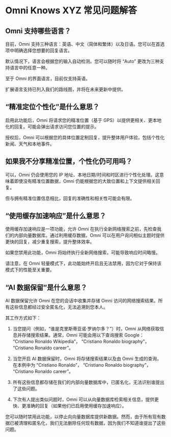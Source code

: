 # Omni Knows XYZ 常见问题解答

## Omni 支持哪些语言？

目前，Omni 支持三种语言：英语、中文（简体和繁体）以及日语。您可以在首选项中明确选择您想要的回复语言。

默认情况下，语言会根据您的输入自动检测。您可以随时将 “Auto” 更改为三种支持语言中的任意一种。

至于 Omni 的界面语言，目前仅支持英语。

扩展语言支持已列入我们的路线图，并将在未来更新中提供。

## “精准定位个性化”是什么意思？

启用此功能后，Omni 将请求您的精准位置（基于 GPS）以提供更相关、更本地化的回复。可能会弹出请求访问您位置的提示。

授权后，Omni 可以根据您的具体位置定制回复，提升整体用户体验，包括个性化新闻、天气和本地事件。

## 如果我不分享精准位置，个性化仍可用吗？

可以，Omni 仍会使用您的 IP 地址、本地日期/时间和时区进行个性化处理。这意味着即使没有精准位置数据，Omni 仍能根据您的大致位置和上下文提供相关回复。

但与拥有精准位置信息相比，回复的准确性和相关性可能会有限。

## “使用缓存加速响应”是什么意思？

使用缓存加速响应是一项功能，允许 Omni 在执行全新网络搜索之前，先检查我们的内部向量数据库。通过利用缓存数据，Omni 可以在用户询问相似主题时提供更快的回复，减少重复搜索，提升整体效率。

如果您禁用此功能，Omni 将始终执行全新网络搜索，可能导致响应时间略慢。

请注意，在 Omni 轻量模式下，此功能始终开启且无法禁用，因为它对于保持该模式下的性能至关重要。

## “AI 数据保留”是什么意思？

AI 数据保留允许 Omni 在您的会话中收集并存储 Omni 访问的网络搜索结果。所有这些信息都经过安全匿名化，无法追溯到您本人。

其工作方式如下：

1. 当您提问（例如，“谁是克里斯蒂亚诺·罗纳尔多？”）时，Omni 从网络获取信息并存储搜索结果。通常，Omni 可能会用以下查询搜索 Google： “Cristiano Ronaldo Wikipedia”， “Cristiano Ronaldo biography”， “Cristiano Ronaldo career”。

2. 当您开启 AI 数据保留时，Omni 将存储搜索结果以及由 Omni 生成的查询，在本例中为 “Cristiano Ronaldo”， “Cristiano Ronaldo biography”， “Cristiano Ronaldo career”。

3. 所有这些信息都存储在我们的内部向量数据库中，已匿名化，无法识别谁提出了这些问题。

4. 下次有人提出类似问题时，Omni 可以从向量数据库检索相关信息，提供更快、更准确的回复（如果他们已启用使用缓存加速响应）。

您可以随时禁用此功能，以停止向向量数据库提供新数据。然而，由于所有现有数据已被清理和匿名化，我们无法删除任何现有数据，因为我们不知道谁提出了这些问题。